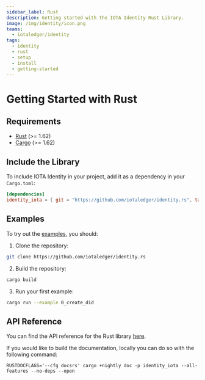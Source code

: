 ```yaml
---
sidebar_label: Rust
description: Getting started with the IOTA Identity Rust Library.
image: /img/identity/icon.png
teams:
  - iotaledger/identity
tags:
  - identity
  - rust
  - setup
  - install
  - getting-started
---
```

# Getting Started with Rust

## Requirements

- [Rust](https://www.rust-lang.org/) (>= 1.62)
- [Cargo](https://doc.rust-lang.org/cargo/) (>= 1.62)

## Include the Library

To include IOTA Identity in your project, add it as a dependency in your `Cargo.toml`:

```toml
[dependencies]
identity_iota = { git = "https://github.com/iotaledger/identity.rs", tag = "v1.6.0-alpha"}
```

## Examples

To try out the [examples](https://github.com/iotaledger/identity.rs/tree/v1.6.0-alpha/examples), you should:

1. Clone the repository:

```bash
git clone https://github.com/iotaledger/identity.rs
```

2. Build the repository:

```bash
cargo build
```

3. Run your first example:

```bash
cargo run --example 0_create_did
```

## API Reference

You can find the API reference for the Rust library [here](https://iotaledger.github.io/identity.rs/identity_iota/index.html).

If you would like to build the documentation, locally you can do so with the following command:

```
RUSTDOCFLAGS='--cfg docsrs' cargo +nightly doc -p identity_iota --all-features --no-deps --open
```
